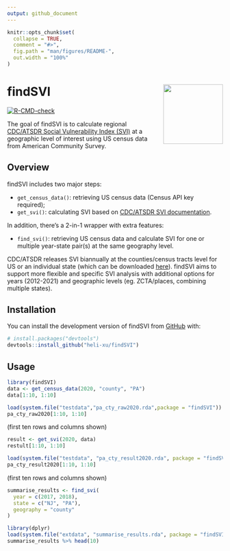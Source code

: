 ```yaml
---
output: github_document
---
```


<!-- README.md is generated from README.Rmd. Please edit that file -->

```r
knitr::opts_chunk$set(
  collapse = TRUE,
  comment = "#>",
  fig.path = "man/figures/README-",
  out.width = "100%"
)
```

# findSVI <a href="https://heli-xu.github.io/findSVI/"><img src="man/figures/logo.png" align="right" height="139"/></a>

<!-- badges: start -->

[![R-CMD-check](https://github.com/heli-xu/findSVI/actions/workflows/R-CMD-check.yaml/badge.svg)](https://github.com/heli-xu/findSVI/actions/workflows/R-CMD-check.yaml)

<!-- badges: end -->

The goal of findSVI is to calculate regional [CDC/ATSDR Social Vulnerability Index (SVI)](https://www.atsdr.cdc.gov/placeandhealth/svi/index.html) at a geographic level of interest using US census data from American Community Survey.

## Overview

findSVI includes two major steps:

-   `get_census_data()`: retrieving US census data (Census API key required);
-   `get_svi()`: calculating SVI based on [CDC/ATSDR SVI documentation](https://www.atsdr.cdc.gov/placeandhealth/svi/data_documentation_download.html).

In addition, there's a 2-in-1 wrapper with extra features:

-   `find_svi()`: retrieving US census data and calculate SVI for one or multiple year-state pair(s) at the same geography level.

CDC/ATSDR releases SVI biannually at the counties/census tracts level for US or an individual state (which can be downloaded [here](https://www.atsdr.cdc.gov/placeandhealth/svi/data_documentation_download.html)). findSVI aims to support more flexible and specific SVI analysis with additional options for years (2012-2021) and geographic levels (eg. ZCTA/places, combining multiple states).

## Installation

You can install the development version of findSVI from [GitHub](https://github.com/) with:

``` r
# install.packages("devtools")
devtools::install_github("heli-xu/findSVI")
```

## Usage

```r
library(findSVI)
data <- get_census_data(2020, "county", "PA")
data[1:10, 1:10]
```

```r
load(system.file("testdata","pa_cty_raw2020.rda",package = "findSVI"))
pa_cty_raw2020[1:10, 1:10]
```

(first ten rows and columns shown)

```r
result <- get_svi(2020, data)
restult[1:10, 1:10]
```

```r
load(system.file("testdata", "pa_cty_result2020.rda", package = "findSVI"))
pa_cty_result2020[1:10, 1:10]
```

(first ten rows and columns shown)

```r
summarise_results <- find_svi(
  year = c(2017, 2018),
  state = c("NJ", "PA"),
  geography = "county"
)
```

```r
library(dplyr)
load(system.file("extdata", "summarise_results.rda", package = "findSVI"))
summarise_results %>% head(10)
```
